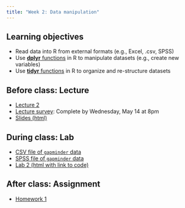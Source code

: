 ```yaml
---
title: "Week 2: Data manipulation"
---
```


## Learning objectives

* Read data into R from external formats (e.g., Excel, .csv, SPSS)
* Use [**dplyr** functions](https://dplyr.tidyverse.org/) in R to manipulate datasets (e.g., create new variables)
* Use [**tidyr** functions](https://tidyr.tidyverse.org/) in R to organize and re-structure datasets

## Before class: Lecture 

* [Lecture 2](){target="_blank"} 
* [Lecture survey](){target="_blank"}: Complete by Wednesday, May 14 at 8pm
* [Slides (html)](../slides/BTS510-25-2.qmd){target="_blank"}
    
## During class: Lab

* [CSV file of `gapminder` data](../lab/gapminder.csv){target="_blank"}
* [SPSS file of `gapminder` data](../lab/gapminder.sav){target="_blank"}
* [Lab 2 (html with link to code)](../lab/BTS510-25-lab2.qmd){target="_blank"}

## After class: Assignment

* [Homework 1](../assignments/hw1.qmd)
